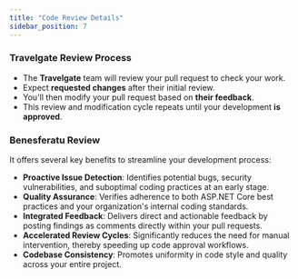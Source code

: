 ```yaml
---
title: "Code Review Details"
sidebar_position: 7
---
```


### Travelgate Review Process

- The **Travelgate** team will review your pull request to check your work.
- Expect **requested changes** after their initial review.
- You'll then modify your pull request based on **their feedback**.
- This review and modification cycle repeats until your development **is approved**.

### Benesferatu Review

It offers several key benefits to streamline your development process:

- **Proactive Issue Detection**: Identifies potential bugs, security vulnerabilities, and suboptimal coding practices at an early stage.
- **Quality Assurance**: Verifies adherence to both ASP.NET Core best practices and your organization's internal coding standards.
- **Integrated Feedback**: Delivers direct and actionable feedback by posting findings as comments directly within your pull requests.
- **Accelerated Review Cycles**: Significantly reduces the need for manual intervention, thereby speeding up code approval workflows.
- **Codebase Consistency**: Promotes uniformity in code style and quality across your entire project.